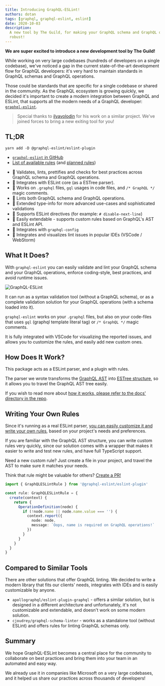 ```yaml
---
title: Introducing GraphQL-ESLint!
authors: dotan
tags: [graphql, graphql-eslint, eslint]
date: 2020-10-03
description:
  A new tool by The Guild, for making your GraphQL schema and GraphQL operations more standard and
  robust!
---
```


**We are super excited to introduce a new development tool by The Guild!**

While working on very large codebases (hundreds of developers on a single codebase), we've noticed a
gap in the current state-of-the-art development flow for GraphQL developers: it's very hard to
maintain standards in GraphQL schemas and GraphQL operations.

Those could be standards that are specific for a single codebase or shared in the community. As the
GraphQL ecosystem is growing quickly, we decided it's important to create a modern integration
between GraphQL and ESLint, that supports all the modern needs of a GraphQL developer:
[`graphql-eslint`](https://github.com/dimaMachina/graphql-eslint).

> Special thanks to [ilyavolodin](https://github.com/ilyavolodin) for his work on a similar project.
> We've joined forces to bring a new exiting tool for you!

## TL;DR

```
yarn add -D @graphql-eslint/eslint-plugin
```

- [`graphql-eslint` in GitHub](https://github.com/dimaMachina/graphql-eslint)
- [List of available rules](https://the-guild.dev/graphql/eslint/rules) (and
  [planned rules](https://github.com/dimaMachina/graphql-eslint/issues?q=is%3Aissue+is%3Aopen+label%3Anew-rule))

* 🚀 Validates, lints, prettifies and checks for best practices across GraphQL schema and GraphQL
  operations.
* 🚀 Integrates with ESLint core (as a ESTree parser).
* 🚀 Works on `.graphql` files, `gql` usages in code files, and `/* GraphQL */` magic comments.
* 🚀 Lints both GraphQL schema and GraphQL operations.
* 🚀 Extended type-info for more advanced use-cases and sophisticated validations
* 🚀 Supports ESLint directives (for example: `# disable-next-line`)
* 🚀 Easily extendable - supports custom rules based on GraphQL's AST and ESLint API.
* 🚀 Integrates with `graphql-config`
* 🚀 Integrates and visualizes lint issues in popular IDEs (VSCode / WebStorm)

## What It Does?

With `graphql-eslint` you can easily validate and lint your GraphQL schema and your GraphQL
operations, enforce coding-style, best practices, and avoid runtime issues.

![GraphQL-ESLint](./1.png 'GraphQL ESLint in action')

It can run as a syntax validation tool (without a GraphQL schema), or as a complete validation
solution for your GraphQL operations (with a schema loaded into it).

`graphql-eslint` works on your `.graphql` files, but also on your code-files that uses `gql`
(graphql template literal tag) or `/* GraphQL */` magic comments.

It is fully integrated with VSCode for visualizing the reported issues, and allows you to customize
the rules, and easily add new custom ones.

## How Does It Work?

This package acts as a ESLint parser, and a plugin with rules.

The parser we wrote transforms the [GraphQL AST](https://graphql.org/graphql-js/language) into
[ESTree structure](https://github.com/estree/estree), so it allows you to travel the GraphQL AST
tree easily.

If you wish to read more about
[how it works, please refer to the docs' directory in the repo](https://github.com/dimaMachina/graphql-eslint/blob/master/docs/README.md).

## Writing Your Own Rules

Since it's running as a real ESLint parser,
[you can easily customize it and write your own rules](https://github.com/dimaMachina/graphql-eslint/blob/master/docs/custom-rules.md),
based on your project's needs and preferences.

If you are familiar with the GraphQL AST structure, you can write custom rules very quickly, since
our solution comes with a wrapper that makes it easier to write and test new rules, and have full
TypeScript support.

Need a new custom rule? Just create a file in your project, and travel the AST to make sure it
matches your needs.

Think that rule might be valuable for others?
[Create a PR!](https://github.com/dimaMachina/graphql-eslint#contributing)

```ts
import { GraphQLESLintRule } from '@graphql-eslint/eslint-plugin'

const rule: GraphQLESLintRule = {
  create(context) {
    return {
      OperationDefinition(node) {
        if (!node.name || node.name.value === '') {
          context.report({
            node: node,
            message: `Oops, name is required on GraphQL operations!`
          })
        }
      }
    }
  }
}
```

## Compared to Similar Tools

There are other solutions that offer GraphQL linting. We decided to write a modern library that fits
our clients' needs, integrates with IDEs and is easily customizable by anyone.

- `apollographql/eslint-plugin-graphql` - offers a similar solution, but is designed in a different
  architecture and unfortunately, it's not customizable and extendable, and doesn't work on some
  modern solution.
- `cjoudrey/graphql-schema-linter` - works as a standalone tool (without ESLint) and offers rules
  for linting GraphQL schemas only.

## Summary

We hope GraphQL-ESLint becomes a central place for the community to collaborate on best practices
and bring them into your team in an automated and easy way.

We already use it in companies like Microsoft on a very large codebases, and it helped us share our
practices across thousands of developers!
